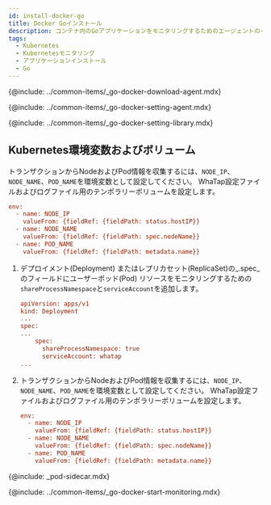```yaml
---
id: install-docker-go
title: Docker Goインストール
description: コンテナ内のGoアプリケーションをモニタリングするためのエージェントのインストール段階です。
tags:
  - Kubernetes
  - Kubernetesモニタリング
  - アプリケーションインストール
  - Go
---
```


<!--에이전트 다운로드-->

{@include: ../common-items/_go-docker-download-agent.mdx}

<!--에이전트 설정-->

{@include: ../common-items/_go-docker-setting-agent.mdx} 

<!--Go 라이브러리 설정하기-->

{@include: ../common-items/_go-docker-setting-library.mdx}

## Kubernetes環境変数およびボリューム

<Tabs>
<TabItem value='basic' label='デフォルト' default>

トランザクションからNodeおよびPod情報を収集するには、`NODE_IP`、`NODE_NAME`、`POD_NAME`を環境変数として設定してください。 WhaTap設定ファイルおよびログファイル用のテンポラリーボリュームを設定します。

```ini
env:
  - name: NODE_IP
    valueFrom: {fieldRef: {fieldPath: status.hostIP}}
  - name: NODE_NAME
    valueFrom: {fieldRef: {fieldPath: spec.nodeName}}
  - name: POD_NAME
    valueFrom: {fieldRef: {fieldPath: metadata.name}}
```

</TabItem>
<TabItem value='eksfragate' label='EKS Fargate(サポート予定)'>

1.  デプロイメント(Deployment) またはレプリカセット(ReplicaSet)の_.spec_のフィールドにユーザーポッド(Pod) リソースをモニタリングするための`shareProcessNamespace`と`serviceAccount`を追加します。

    ```ini
    apiVersion: apps/v1
    kind: Deployment
    ...
    spec:
    ...
        spec:
          shareProcessNamespace: true
          serviceAccount: whatap
    ...
    ```

2.  トランザクションからNodeおよびPod情報を収集するには、`NODE_IP`、`NODE_NAME`、`POD_NAME`を環境変数として設定してください。 WhaTap設定ファイルおよびログファイル用のテンポラリーボリュームを設定します。

    ```ini
    env:
      - name: NODE_IP
        valueFrom: {fieldRef: {fieldPath: status.hostIP}}
      - name: NODE_NAME
        valueFrom: {fieldRef: {fieldPath: spec.nodeName}}
      - name: POD_NAME
        valueFrom: {fieldRef: {fieldPath: metadata.name}}
    ```

{@include: _pod-sidecar.mdx}

</TabItem>
</Tabs>

<!--모니터링 시작하기-->

{@include: ../common-items/_go-docker-start-monitoring.mdx}
